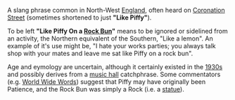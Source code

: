 A slang phrase common in North-West [[England]], often heard on [[Coronation Street]] (sometimes shortened to just '''"Like Piffy"''').

To be left '''"Like Piffy On a [[Rock Bun]]"''' means to be ignored or sidelined from an activity, the Northern equivalent of the Southern, "Like a lemon". An example of it's use might be, "I hate your works parties; you always talk shop with your mates and leave me sat like Piffy on a rock bun".

Age and eymology are uncertain, although it certainly existed in the [[1930s]] and possibly derives from a [[music hall]] catchphrase. Some commentators (e.g. [http://www.worldwidewords.org World Wide Words]) suggest that Piffy may have originally been Patience, and the Rock Bun was simply a Rock (i.e. a [[statue]]).